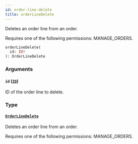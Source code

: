```yaml
---
id: order-line-delete
title: orderLineDelete
---
```


Deletes an order line from an order.

Requires one of the following permissions: MANAGE_ORDERS.

```graphql
orderLineDelete(
  id: ID!
): OrderLineDelete
```

### Arguments

#### `id` ([`ID`](../../../developer/api-reference/scalars/id))

ID of the order line to delete.

### Type

#### [`OrderLineDelete`](../../../developer/api-reference/objects/order-line-delete)

Deletes an order line from an order.

Requires one of the following permissions: MANAGE_ORDERS.
